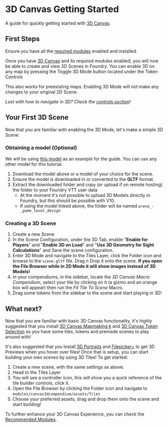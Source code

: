 
# 3D Canvas Getting Started
A guide for quickly getting started with [3D Canvas](3D_Canvas "wikilink").

## First Steps

Ensure you have all the [required modules](3D_Canvas#Required_Modules 'wikilink') enabled and installed.

Once you have [3D Canvas](3D_Canvas 'wikilink') and its required modules
enabled, you will now be able to create and view 3D Scenes in Foundry.
You can enable 3D on any map by pressing the Toggle 3D Mode button <i class='fas fa-cube'></i> located under the Token Controls <i class='fas fa-user'></i>

This also works for preexisting maps. Enabling 3D Mode will not make any
changes to your original 2D Scene.

_Lost with how to navigate in 3D? Check the [controls section](3D-Canvas#Controls 'wikilink')\!_

## Your First 3D Scene

Now that you are familiar with enabling the 3D Mode, let's make a simple
3D Scene.

### Obtaining a model (Optional)

We will be using [this model](https://sketchfab.com/3d-models/arena-game-level-design-2af935c72b0d4e758ef5ad376d0dba32)
as an example for the guide. You can use any other model for this
tutorial.

1. Download the model above or a model of your choice for the scene.
2. Ensure the model is downloaded in or converted to the **GLTF**
   format.
3. Extract the downloaded folder and copy (or upload if on remote
   hosting) the folder to your Foundry VTT user data
   - At the moment it's not possible to upload 3D Models directly in
     Foundry, but this should be possible with V10.
   - If using the model linked above, the folder will be named
     _`arena_-_game_level_design`_

### Creating a 3D Scene

1. Create a new Scene
2. In the Scene Configuration, under the 3D Tab, enable "**Enable for
   Players**" and "**Enable 3D on Load**" and "**Use 3D Geometry for
   Sight Calculations**" and Save the scene configuration.
3. Enter 3D Mode and navigate to the Tiles Layer, click the Folder icon
   and browse to the `scene.gltf` file. Drag n Drop it onto the scene.
   **If you open the File Browser while in 2D Mode it will show images
   instead of 3D Models\!**
4. In your compendiums, in the sidebar, locate the _3D Canvas Macro
   Compendium_, select your tile by clicking on it (a gizmo and an
   orange box will appear) then run the _Fit Tile To Scene_ Macro.
5. Drag some tokens from the sidebar to the scene and start playing in
   3D\!

## What next?

Now that you are familiar with basic 3D Canvas functionality, it's
highly suggested that you install [3D Canvas Mapmaking k](https://github.com/theripper93/canvas3dcompendium) and [3D Canvas Token Selection](https://github.com/theripper93/canvas3dtokencompendium) so
you have some tiles, tokens and premade scenes to play around with\!

It's also suggested that you install [3D Portraits](3D_Portraits 'wikilink') and
[Filepicker+](Filepicker+ 'wikilink') to get 3D Previews when you hover
over files\! Once that is setup, you can start building your own scenes
by using 3D Tiles\! To get started:

1. Create a new scene, with the same settings as above.
2. Head to the Tiles Layer
3. You will see a controller icon, this will show you a quick reference
   of the tile builder controls, click it.
4. Open the File Browser by clicking the Folder icon and navigate to
   `modules/canvas3dcompendium/assets/Tiles`
5. Choose your preferred assets, drag and drop them onto the scene and
   start building\!

To further enhance your 3D Canvas Experience, you can check the
[Recommended Modules](3D_Canvas#Recommended_Modules 'wikilink').
